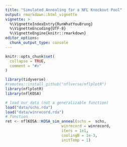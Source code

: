 ```yaml
---
title: "Simulated Annealing for a NFL Knockout Pool"
output: rmarkdown::html_vignette
vignette: >
  %\VignetteIndexEntry{RunWhatYouBrung}
  %\VignetteEncoding{UTF-8}
  %\VignetteEngine{knitr::rmarkdown}
editor_options: 
  chunk_output_type: console
---
```


```r
knitr::opts_chunk$set(
  collapse = TRUE,
  comment = "#>"
)
```

```r
library(tidyverse)
#remotes::install_github("nflverse/nflplotR")
library(nflplotR)
library(nflKOSA)
```

```r
# load our data (not a generalizable function)
load("data/schs.rda")
load("data/winrecord.rda")
# function
ret <- nflKOSA::KOSA_sim_anneal(schs =  schs,
                         winrecord = winrecord,
                         iters = 1e1, 
                         coolingB = 1e-3,
                         initTemp = 1)

```
